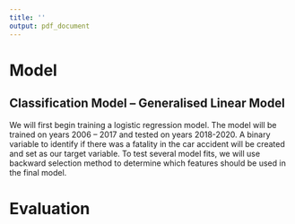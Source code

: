 ```yaml
---
title: ''
output: pdf_document
---
```


# Model

## Classification Model – Generalised Linear Model 

We will first begin training a logistic regression model. The model will be trained on years 2006 – 2017 and tested on years 2018-2020.  A binary variable to identify if there was a fatality in the car accident will be created and set as our target variable. To test several model fits, we will use backward selection method to determine which features should be used in the final model.  


# Evaluation